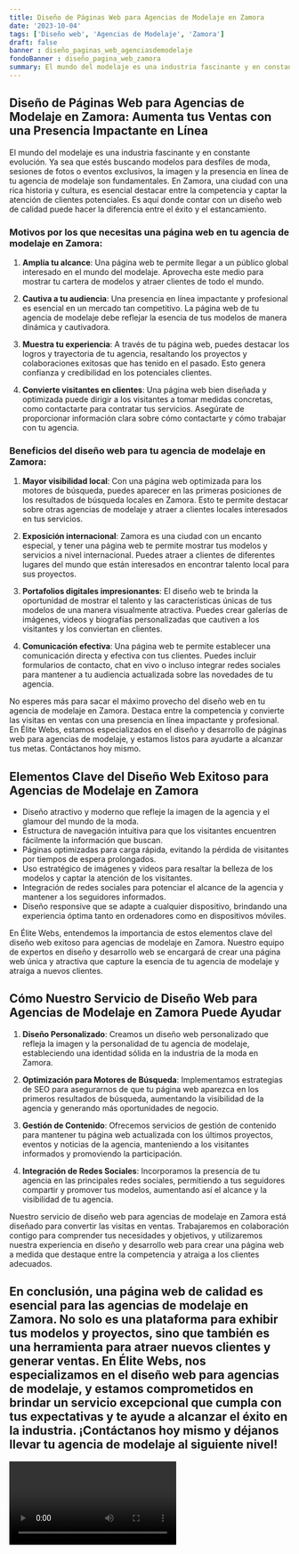 ```yaml
---
title: Diseño de Páginas Web para Agencias de Modelaje en Zamora
date: '2023-10-04'
tags: ['Diseño web', 'Agencias de Modelaje', 'Zamora']
draft: false
banner : diseño_paginas_web_agenciasdemodelaje
fondoBanner : diseño_pagina_web_zamora
summary: El mundo del modelaje es una industria fascinante y en constante evolución. Ya sea que estés buscando modelos para desfiles de moda, sesiones de fotos o eventos exclusivos, la imagen y la presencia en línea de tu agencia de modelaje son fundamentales. En Zamora, una ciudad con una rica historia y cultura, es esencial destacar entre la competencia y captar la atención de clientes potenciales. Es aquí donde contar con un diseño web de calidad puede hacer la diferencia entre el éxito y el estancamiento.
---
```


## **Diseño de Páginas Web para Agencias de Modelaje en Zamora: Aumenta tus Ventas con una Presencia Impactante en Línea**

El mundo del modelaje es una industria fascinante y en constante evolución. Ya sea que estés buscando modelos para desfiles de moda, sesiones de fotos o eventos exclusivos, la imagen y la presencia en línea de tu agencia de modelaje son fundamentales. En Zamora, una ciudad con una rica historia y cultura, es esencial destacar entre la competencia y captar la atención de clientes potenciales. Es aquí donde contar con un diseño web de calidad puede hacer la diferencia entre el éxito y el estancamiento.

### **Motivos por los que necesitas una página web en tu agencia de modelaje en Zamora:**

1. **Amplía tu alcance**: Una página web te permite llegar a un público global interesado en el mundo del modelaje. Aprovecha este medio para mostrar tu cartera de modelos y atraer clientes de todo el mundo.

2. **Cautiva a tu audiencia**: Una presencia en línea impactante y profesional es esencial en un mercado tan competitivo. La página web de tu agencia de modelaje debe reflejar la esencia de tus modelos de manera dinámica y cautivadora.

3. **Muestra tu experiencia**: A través de tu página web, puedes destacar los logros y trayectoria de tu agencia, resaltando los proyectos y colaboraciones exitosas que has tenido en el pasado. Esto genera confianza y credibilidad en los potenciales clientes.

4. **Convierte visitantes en clientes**: Una página web bien diseñada y optimizada puede dirigir a los visitantes a tomar medidas concretas, como contactarte para contratar tus servicios. Asegúrate de proporcionar información clara sobre cómo contactarte y cómo trabajar con tu agencia.

### **Beneficios del diseño web para tu agencia de modelaje en Zamora:**

1. **Mayor visibilidad local**: Con una página web optimizada para los motores de búsqueda, puedes aparecer en las primeras posiciones de los resultados de búsqueda locales en Zamora. Esto te permite destacar sobre otras agencias de modelaje y atraer a clientes locales interesados en tus servicios.

2. **Exposición internacional**: Zamora es una ciudad con un encanto especial, y tener una página web te permite mostrar tus modelos y servicios a nivel internacional. Puedes atraer a clientes de diferentes lugares del mundo que están interesados en encontrar talento local para sus proyectos.

3. **Portafolios digitales impresionantes**: El diseño web te brinda la oportunidad de mostrar el talento y las características únicas de tus modelos de una manera visualmente atractiva. Puedes crear galerías de imágenes, videos y biografías personalizadas que cautiven a los visitantes y los conviertan en clientes.

4. **Comunicación efectiva**: Una página web te permite establecer una comunicación directa y efectiva con tus clientes. Puedes incluir formularios de contacto, chat en vivo o incluso integrar redes sociales para mantener a tu audiencia actualizada sobre las novedades de tu agencia.

No esperes más para sacar el máximo provecho del diseño web en tu agencia de modelaje en Zamora. Destaca entre la competencia y convierte las visitas en ventas con una presencia en línea impactante y profesional. En Élite Webs, estamos especializados en el diseño y desarrollo de páginas web para agencias de modelaje, y estamos listos para ayudarte a alcanzar tus metas. Contáctanos hoy mismo.

<GifSeo />

<Cta />

## Elementos Clave del Diseño Web Exitoso para Agencias de Modelaje en Zamora

- Diseño atractivo y moderno que refleje la imagen de la agencia y el glamour del mundo de la moda.
- Estructura de navegación intuitiva para que los visitantes encuentren fácilmente la información que buscan.
- Páginas optimizadas para carga rápida, evitando la pérdida de visitantes por tiempos de espera prolongados.
- Uso estratégico de imágenes y videos para resaltar la belleza de los modelos y captar la atención de los visitantes.
- Integración de redes sociales para potenciar el alcance de la agencia y mantener a los seguidores informados.
- Diseño responsive que se adapte a cualquier dispositivo, brindando una experiencia óptima tanto en ordenadores como en dispositivos móviles.

En Élite Webs, entendemos la importancia de estos elementos clave del diseño web exitoso para agencias de modelaje en Zamora. Nuestro equipo de expertos en diseño y desarrollo web se encargará de crear una página web única y atractiva que capture la esencia de tu agencia de modelaje y atraiga a nuevos clientes.

## Cómo Nuestro Servicio de Diseño Web para Agencias de Modelaje en Zamora Puede Ayudar

1. **Diseño Personalizado**: Creamos un diseño web personalizado que refleja la imagen y la personalidad de tu agencia de modelaje, estableciendo una identidad sólida en la industria de la moda en Zamora.

2. **Optimización para Motores de Búsqueda**: Implementamos estrategias de SEO para asegurarnos de que tu página web aparezca en los primeros resultados de búsqueda, aumentando la visibilidad de la agencia y generando más oportunidades de negocio.

3. **Gestión de Contenido**: Ofrecemos servicios de gestión de contenido para mantener tu página web actualizada con los últimos proyectos, eventos y noticias de la agencia, manteniendo a los visitantes informados y promoviendo la participación.

4. **Integración de Redes Sociales**: Incorporamos la presencia de tu agencia en las principales redes sociales, permitiendo a tus seguidores compartir y promover tus modelos, aumentando así el alcance y la visibilidad de tu agencia.

Nuestro servicio de diseño web para agencias de modelaje en Zamora está diseñado para convertir las visitas en ventas. Trabajaremos en colaboración contigo para comprender tus necesidades y objetivos, y utilizaremos nuestra experiencia en diseño y desarrollo web para crear una página web a medida que destaque entre la competencia y atraiga a los clientes adecuados.

## En conclusión, una página web de calidad es esencial para las agencias de modelaje en Zamora. No solo es una plataforma para exhibir tus modelos y proyectos, sino que también es una herramienta para atraer nuevos clientes y generar ventas. En Élite Webs, nos especializamos en el diseño web para agencias de modelaje, y estamos comprometidos en brindar un servicio excepcional que cumpla con tus expectativas y te ayude a alcanzar el éxito en la industria. ¡Contáctanos hoy mismo y déjanos llevar tu agencia de modelaje al siguiente nivel!

<Video />

<CtaBot job='Agencias de Modelaje' city='Zamora'/>

<Gmaps query='Zamora+españa+maps' />